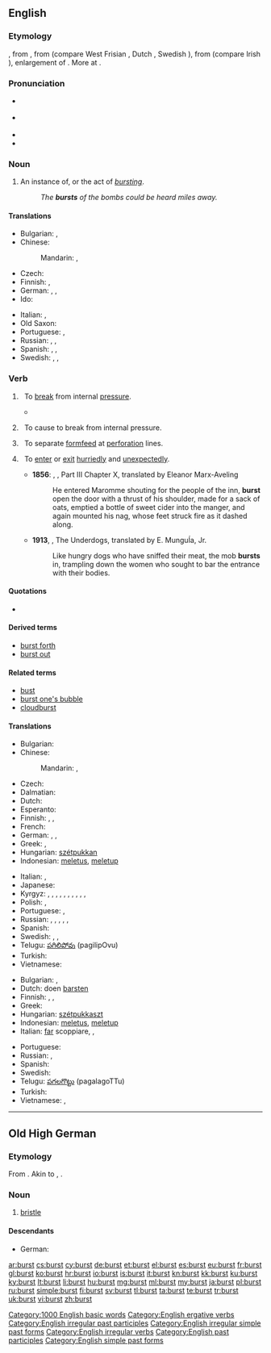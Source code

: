 ==English==
{{wikipedia}}

===Etymology===
{{etyl|enm|en}} {{term|bersten|lang=enm}}, from {{etyl|ang|en}} {{term|berstan|lang=ang}}, from {{etyl|gem-pro|en}} {{recons|brestaną|lang=gem-pro}} (compare West Frisian {{term|boarste|lang=fy}}, Dutch {{term|barsten|lang=nl}}, Swedish {{term|brista|lang=sv}}), from {{etyl|ine-pro|en}} {{recons|bʰre-s-t-|lang=ine-pro}} (compare Irish {{term|bris||to break|lang=ga}}), enlargement of {{recons|bʰreHi-||to snip, split|lang=ine-pro}}. More at {{l/en|brine}}.

===Pronunciation===
* {{a|US}} {{IPA|/bɝst/}}
* {{a|UK}} {{IPA|/bɜːst/}}
* {{audio|en-us-burst.ogg|Audio (US)}}
* {{rhymes|ɜː(r)st}}

===Noun===
{{en-noun}}

# An instance of, or the act of ''[[burst]]ing''.
#: ''The '''bursts''' of the bombs could be heard miles away.''

====Translations====
{{trans-top|instance or act of bursting}}
* Bulgarian: {{t+|bg|взрив|m}},  {{t+|bg|избухване|n}}
* Chinese:
*: Mandarin: {{t|cmn|爆裂|tr=bàoliè|sc=Hani}}, {{t|cmn|破裂|tr=pòliè|sc=Hani}}
* Czech: {{t-|cs|prasknutí}}
* Finnish: {{t+|fi|räjähdys}}, {{t-|fi|puhkeaminen}}
* German: {{t-|de|Bersten|n}},  {{t-|de|Zerbrechen|n}},  {{t-|de|Platzen|n}}
* Ido: {{t+|io|erupto}}
{{trans-mid}}
* Italian: {{t+|it|scoppio}},  {{t+|it|esplosione}}
* Old Saxon: {{tø|osx|brestan}}
* Portuguese: {{t+|pt|estouro|m}}, {{t+|pt|explosão|f}}
* Russian: {{t+|ru|взрыв|m|tr=vzryv}}, {{t+|ru|разрыв|m|tr=razrýv}}, {{t-|ru|лопание|n|tr=lópanije}}
* Spanish: {{t+|es|ráfaga|f}},  {{t-|es|estallo|m}},  {{t+|es|reventón|m}}
* Swedish: {{t+|sv|skur|c}}, {{t+|sv|salva|c}}, {{t+|sv|omgång|c}}
{{trans-bottom}}

===Verb===
{{en-verb|bursts|bursting|'''[[burst]]''' ''or archaically'' '''[[brast]]'''|'''[[burst]]''' ''or rarely'' '''[[bursten]]'''}}

# {{context|intransitive|lang=en}}&nbsp; To [[break]] from internal [[pressure]].
#*{{quote-book|year=1963|author={{w|Margery Allingham}}|title={{w|The China Governess}}
|chapter=6|url=http://openlibrary.org/works/OL2004261W
|passage=&lsquo;[…] I remember a lady coming to inspect St. Mary's Home where I was brought up and seeing us all in our lovely Elizabethan uniforms we were so proud of, and '''bursting''' into tears all over us because “it was wicked to dress us like charity children”.&nbsp;[…]’.}}
#: {{usex|I blew the balloon up too much, and it '''burst'''.}}
# {{context|transitive|lang=en}}&nbsp; To cause to break from internal pressure.
#: {{usex|I '''burst''' the balloon when I blew it up too much.}}
# {{context|transitive|lang=en}}&nbsp; To separate [[formfeed]] at [[perforation]] lines.
#: {{usex|I printed the report on formfeed paper then '''burst''' the sheets.}}
# {{context|intransitive|lang=en}}&nbsp; To [[enter]] or [[exit]] [[hurriedly]] and [[unexpectedly]].
#* '''1856''': {{w|Gustave Flaubert}}, {{w|Madame Bovary}}, Part III Chapter X, translated by Eleanor Marx-Aveling
#*: He entered Maromme shouting for the people of the inn, '''burst''' open the door with a thrust of his shoulder, made for a sack of oats, emptied a bottle of sweet cider into the manger, and again mounted his nag, whose feet struck fire as it dashed along.
#* '''1913''', {{w|Mariano Azuela}}, The Underdogs, translated by E. MunguÍa, Jr.
#*: Like hungry dogs who have sniffed their meat, the mob '''bursts''' in, trampling down the women who sought to bar the entrance with their bodies.

====Quotations====
* {{seeCites}}

====Derived terms====
* [[burst forth]]
* [[burst out]]

====Related terms====
* [[bust]]
* [[burst one's bubble]]
* [[cloudburst]]

====Translations====
{{trans-top|to break from internal pressure}}
* Bulgarian: {{t-|bg|пръсвам се}}
* Chinese:
*: Mandarin: {{t|cmn|爆裂|tr=bàoliè|sc=Hani}}, {{t|cmn|破裂|tr=pòliè|sc=Hani}}
* Czech: {{t-|cs|prasknout}}
* Dalmatian: {{tø|dlm|crepur}}
* Dutch: {{t+|nl|barsten}}
* Esperanto: {{t-|eo|krevi}}
* Finnish: {{t-|fi|haljeta}}, {{t+|fi|puhjeta}}, {{t+|fi|räjähtää}}
* French: {{t+|fr|éclater}}
* German: {{t+|de|platzen}}, {{t+|de|zerplatzen}}, {{t+|de|bersten}}
* Greek: {{t+|el|σκάω|tr=skáo}}, {{t+|el|εκρήγνυμαι|tr=ekrígnymai|sc=Grek}}
* Hungarian: [[szétpukkan]]
* Indonesian: [[letus|meletus]], [[letup|meletup]]
{{trans-mid}}
* Italian: {{t+|it|scoppiare}},  {{t+|it|esplodere}}
* Japanese: {{t+|ja|破裂|tr=はれつする, haretsu suru|alt=破裂する|sc=Jpan}}
* Kyrgyz: {{t+|ky|жарылыш}}, {{t+|ky|жарылуу}}, {{t+|ky|дүрт этүү}}, {{t+|ky|башталып кетүү}}, {{t+|ky|дүрт}}, {{t+|ky|жарк}}, {{t+|ky|бөлүү}}, {{t+|ky|чулп эткен дабыш}}, {{t+|ky|чалп эткен дабыш}}, {{t+|ky|импульс}}, {{t+|ky|бөлүнүп кетүү}}
* Polish: {{t+|pl|pękać}}, {{t-|pl|rozsadzać}}
* Portuguese: {{t+|pt|arrebentar}}, {{t+|pt|estourar}}
* Russian: {{t+|ru|лопаться|tr=lópatʹsja|sc=Cyrl}} {{impf}}, {{t+|ru|лопнуть|tr=lópnutʹ|sc=Cyrl}} {{pf.}}, {{t+|ru|разрываться|tr=razryvátʹsja|sc=Cyrl}} {{impf}}, {{t+|ru|разорваться|tr=razorvátʹsja|sc=Cyrl}} {{pf.}}, {{t+|ru|трескаться|tr=tréskatʹsja|sc=Cyrl}} {{impf}}, {{t+|ru|треснуть|tr=trésnutʹ|sc=Cyrl}} {{pf.}}
* Spanish: {{t-|es|reventar}}
* Swedish: {{t+|sv|brista}}, {{t+|sv|spricka}}, {{t-|sv|brisera}}
* Telugu: [[పగిలిపోవు]] (pagilipOvu)
* Turkish: {{t+|tr|patlamak}}
* Vietnamese: {{t+|vi|bể|alt=bị bể}}
{{trans-bottom}}

{{trans-top|to cause to burst}}
* Bulgarian: {{t+|bg|пръсвам}}, {{t+|bg|взривявам}}
* Dutch: doen [[barsten]]
* Finnish: {{t+|fi|halkaista}}, {{t-|fi|puhkaista}}, {{t-|fi|räjäyttää}}
* Greek: {{t+|el|σκάω|tr=skáo}}
* Hungarian: [[szétpukkaszt]]
* Indonesian: [[letus|meletus]], [[letup|meletup]]
* Italian: [[fare|far]] scoppiare,  {{t+|it|strappare}}, {{t+|it|separare}}
{{trans-mid}}
* Portuguese: {{t+|pt|estourar}}
* Russian: {{t+|ru|разрывать|tr=razryvátʹ|sc=Cyrl}} {{impf}}, {{t+|ru|разорвать|tr=razorvátʹ|sc=Cyrl}} {{pf.}}
* Spanish: {{t-|es|reventar}}
* Swedish: {{t+|sv|spräcka}}
* Telugu: [[పగలగొట్టు]] (pagalagoTTu)
* Turkish: {{t+|tr|patlatmak}}
* Vietnamese: {{t-|vi|làm bể}}, {{t+|vi|bể}}
{{trans-bottom}}

[[Category:1000 English basic words]]
[[Category:English ergative verbs]]
[[Category:English irregular past participles]]
[[Category:English irregular simple past forms]]
[[Category:English irregular verbs]]
[[Category:English past participles]]
[[Category:English simple past forms]]

----

==Old High German==

===Etymology===
From {{etyl|gem-pro|goh}} {{recons|burstiz|lang=gem-pro}}. Akin to {{etyl|ang|-}} {{term|byrst|lang=ang}}, {{etyl|non|-}} {{term|burst|lang=non}}.

===Noun===
{{goh-noun}}

# [[bristle]]

====Descendants====
* German: {{l/de|Borste}}

[[ar:burst]]
[[cs:burst]]
[[cy:burst]]
[[de:burst]]
[[et:burst]]
[[el:burst]]
[[es:burst]]
[[eu:burst]]
[[fr:burst]]
[[gl:burst]]
[[ko:burst]]
[[hr:burst]]
[[io:burst]]
[[is:burst]]
[[it:burst]]
[[kn:burst]]
[[kk:burst]]
[[ku:burst]]
[[ky:burst]]
[[lt:burst]]
[[li:burst]]
[[hu:burst]]
[[mg:burst]]
[[ml:burst]]
[[my:burst]]
[[ja:burst]]
[[pl:burst]]
[[ru:burst]]
[[simple:burst]]
[[fi:burst]]
[[sv:burst]]
[[tl:burst]]
[[ta:burst]]
[[te:burst]]
[[tr:burst]]
[[uk:burst]]
[[vi:burst]]
[[zh:burst]]